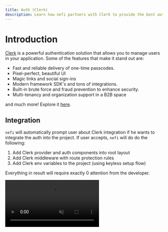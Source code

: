 ```yaml
---
title: Auth (Clerk)
description: Learn how nefi partners with Clerk to provide the best auth experience integration in a straightforward way with zero manual work needed.
---
```



# Introduction 

<ClerkLogo/>


[Clerk](https://clerk.com/) is a powerful authentication solution that allows you to manage users in your application. Some of the features that make it stand out are:

- Fast and reliable delivery of one-time passcodes.
- Pixel-perfect, beautiful UI
- Magic links and social sign-ins
- Modern framework SDK's and tons of integrations.
- Built-in brute force and fraud prevention to enhance security.
- Multi-tenancy and organization support in a B2B space

and much more! Explore it [here](https://clerk.com/).

## Integration

`nefi` will automatically prompt user about Clerk integration if he wants to integrate the auth into the project. If user accepts, `nefi` will do do the following:

1. Add Clerk provider and auth components into root layout
2. Add Clerk middleware with route protection rules
3. Add Clerk env variables to the project (using keyless setup flow)

Everything in result will require exactly 0 attention from the developer.


<Video src="/nefi-x-clerk.mp4" aspectRatio="auto" className="max-w-[500px]" autoPlay loop muted controls={false} />

